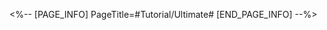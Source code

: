 <%-- [PAGE_INFO]
PageTitle=#Tutorial/Ultimate#
[END_PAGE_INFO] --%>
{{Tutorial
|sort      = 110401
|title     = Ultimate
|subtitle  = 
|type      = Battle
|about     = 
|image1    = Tutorial Ultimate 1.png{{subst:void|<!--$UPLOAD:<<SpriteOutput/TutorialPic/TutorialPage_110401.png>-<Tutorial Ultimate 1.png>>}}
|text1     = {{Color|h|nobold=1|Ultimates}} can be used when a character's Energy is fully charged. {{Color|h|nobold=1|Ultimates}} can be unleashed at any time. Use it at the right moment to give you {{Color|h|nobold=1|more actions}}.
}}